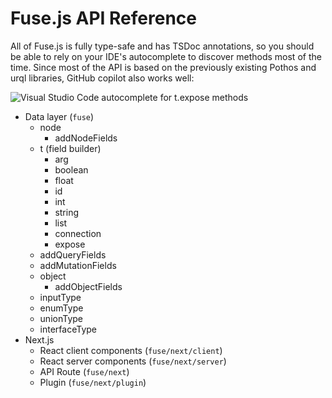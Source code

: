 # Fuse.js API Reference

All of Fuse.js is fully type-safe and has TSDoc annotations, so you should be able to rely on your IDE's autocomplete to discover methods most of the time. Since most of the API is based on the previously existing Pothos and urql libraries, GitHub copilot also works well:

![Visual Studio Code autocomplete for t.expose methods](https://gist.github.com/assets/7525670/4470f1d9-cdfc-4424-b18e-504c04836df2)

- Data layer (`fuse`)
  - node
    - addNodeFields
  - t (field builder)
    - arg
    - boolean
    - float
    - id
    - int
    - string
    - list
    - connection
    - expose
  - addQueryFields
  - addMutationFields
  - object
    - addObjectFields
  - inputType
  - enumType
  - unionType
  - interfaceType
- Next.js
  - React client components (`fuse/next/client`)
  - React server components (`fuse/next/server`)
  - API Route (`fuse/next`)
  - Plugin (`fuse/next/plugin`)